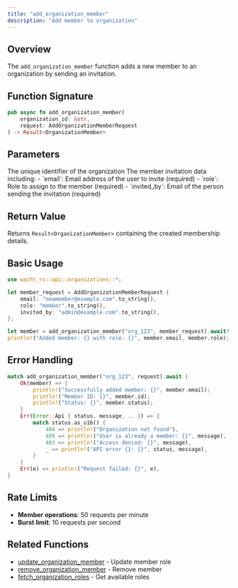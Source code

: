 ```yaml
---
title: "add_organization_member"
description: "Add member to organization"
---
```


## Overview

The `add_organization_member` function adds a new member to an organization by sending an invitation.

## Function Signature

```rust
pub async fn add_organization_member(
    organization_id: &str,
    request: AddOrganizationMemberRequest
) -> Result<OrganizationMember>
```

## Parameters

<ParamField path="organization_id" type="&str" required>
  The unique identifier of the organization
</ParamField>

<ParamField path="request" type="AddOrganizationMemberRequest" required>
  The member invitation data including:
  - `email`: Email address of the user to invite (required)
  - `role`: Role to assign to the member (required)
  - `invited_by`: Email of the person sending the invitation (required)
</ParamField>

## Return Value

Returns `Result<OrganizationMember>` containing the created membership details.

## Basic Usage

```rust
use wacht_rs::api::organizations::*;

let member_request = AddOrganizationMemberRequest {
    email: "newmember@example.com".to_string(),
    role: "member".to_string(),
    invited_by: "admin@example.com".to_string(),
};

let member = add_organization_member("org_123", member_request).await?;
println!("Added member: {} with role: {}", member.email, member.role);
```

## Error Handling

```rust
match add_organization_member("org_123", request).await {
    Ok(member) => {
        println!("Successfully added member: {}", member.email);
        println!("Member ID: {}", member.id);
        println!("Status: {}", member.status);
    }
    Err(Error::Api { status, message, .. }) => {
        match status.as_u16() {
            404 => println!("Organization not found"),
            409 => println!("User is already a member: {}", message),
            403 => println!("Access denied: {}", message),
            _ => println!("API error {}: {}", status, message),
        }
    }
    Err(e) => println!("Request failed: {}", e),
}
```

## Rate Limits

- **Member operations**: 50 requests per minute
- **Burst limit**: 10 requests per second

## Related Functions

- [update_organization_member](update-organization-member) - Update member role
- [remove_organization_member](remove-organization-member) - Remove member
- [fetch_organization_roles](fetch-organization-roles) - Get available roles